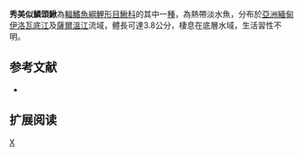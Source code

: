 {{Speciesbox 
| taxon = Lepidocephalichthys alkaia
| status = NE
| status_system = IUCN3.1
| authority =  [[Havird|Havird]] & [[Page|Page]], 2010
| synonyms = 
}}
'''秀美似鱗頭鰍'''為[[輻鰭魚綱|輻鰭魚綱]][[鯉形目|鯉形目]][[鰍科|鰍科]]的其中一[[種|種]]，為熱帶淡水魚，分布於[[亞洲|亞洲]][[緬甸|緬甸]][[伊洛瓦底江|伊洛瓦底江]]及[[薩爾溫江|薩爾溫江]]流域，體長可達3.8公分，棲息在底層水域，生活習性不明。

==参考文献==
{{refbegin}}
*{{FishBase_species|genus=Lepidocephalichthys|species=alkaia |year=2014|month=2}}
{{refend}}

== 扩展阅读 ==
{{refbegin}}
{{wikispecies-inline|Lepidocephalichthys alkaia |秀美似鱗頭鰍}}
{{refend}}
{{Taxonbar|from=Q5544546}}

[[Category:似鱗頭鰍屬|X]]


{{魚類小作品}}